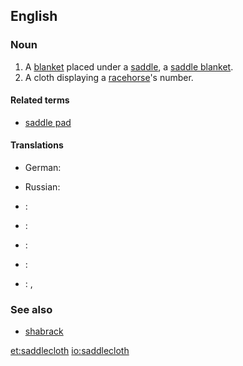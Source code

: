 ==English==
{{wikipedia|saddle cloth}}

===Noun===
{{en-noun}}

# A [[blanket]] placed under a [[saddle]], a [[saddle blanket]].
# A cloth displaying a [[racehorse]]'s number.

====Related terms====
* [[saddle pad]]

====Translations====
{{trans-top|A blanket placed under a saddle}}
* German: {{t+|de|Satteldecke|f}}
{{trans-mid}}
* Russian: {{t+|ru|чепрак|m|sc=Cyrl|tr=čeprák|alt=чепра́к}}
{{trans-bottom}}

{{trans-top|A cloth displaying a racehorse's number}}
{{trans-mid}}
{{trans-bottom}}

{{checktrans-top}}
* {{ttbc|nl}}: {{t-|nl|sjabrak}}
* {{ttbc|eo}}: {{t-|eo|ĉabrako}}
* {{ttbc|fr}}: {{t+|fr|chabraque|f}}
{{trans-mid}}
* {{ttbc|es}}: {{t+|es|caparazón|m}}
* {{ttbc|pt}}: {{t+|pt|xairel|m}}, {{t-|pt|teliz}}
{{trans-bottom}}

===See also===
* [[shabrack]]

[[et:saddlecloth]]
[[io:saddlecloth]]